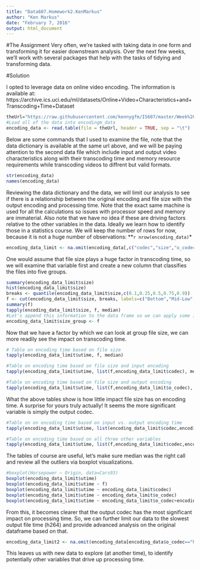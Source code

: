 ```yaml
---
title: "Data607.Homework2.KenMarkus"
author: "Ken Markus"
date: "February 7, 2016"
output: html_document
---
```


#The Assignment
Very often, we’re tasked with taking data in one form and transforming it for easier downstream analysis. Over the next few weeks, we’ll work with several packages that help with the tasks of tidying and transforming data.

#Solution

I opted to leverage data on online video encoding. The information is available at:
https://archive.ics.uci.edu/ml/datasets/Online+Video+Characteristics+and+Transcoding+Time+Dataset

```r
theUrl="https://raw.githubusercontent.com/kennygfm/IS607/master/Week%202/online_video_dataset/transcoding_mesurment.tsv"
#Load all of the data into encodingm_data
encoding_data <- read.table(file = theUrl, header = TRUE, sep = "\t")
```

Below are some commands that I used to examine the file, note that the data dictionary is available at the same url above, and we will be paying attention to the second data file which include input and output video characteristics along with their transcoding time and memory resource requirements while transcoding videos to diffrent but 
valid formats.

```r
str(encoding_data)
names(encoding_data)
```

Reviewing the data dictionary and the data, we will limit our analysis to see if there is a relationship between the original encoding and file size with the output encoding and processing time. Note that the exact same machine is used for all the calculations so issues with processor speed and memory are immaterial. Also note that we have no idea if these are driving factors relative to the other variables in the data. Ideally we learn how to identify those in a statistics course. We will keep the number of rows for now, because it is not a huge number of observations: **```r nrow(encoding_data)```*

```r
encoding_data_limit <- na.omit(encoding_data[,c("codec","size","o_codec","utime")])
```

One would assume that file size plays a huge factor in transcoding time, so we will examine that variable first and create a new column that classifies the files into five groups.

```r
summary(encoding_data_limit$size)
hist(encoding_data_limit$size)
breaks <- quantile(encoding_data_limit$size,c(0.1,0.25,0.5,0.75,0.9))
f <- cut(encoding_data_limit$size, breaks, labels=c("Bottom","Mid-Low","Mid-High","Top-most"))
summary(f)
tapply(encoding_data_limit$size, f, median)
#Let's append this information to the data frame so we can apply some interesting pivots
encoding_data_limit$size_group <- f
```

Now that we have a factor by which we can look at group file size, we can more readily see the impact on transcoding time.

```r
# Table on encoding time based on file size
tapply(encoding_data_limit$utime, f, median)

#Table on encoding time based on file size and input encoding
tapply(encoding_data_limit$utime, list(f,encoding_data_limit$codec), median)

#Table on encoding time based on file size and output encoding
tapply(encoding_data_limit$utime, list(f,encoding_data_limit$o_codec), median)
```

What the above tables show is how little impact file size has on encoding time. A surprise for yours truly actually! It seems the more significant variable is simply the output codec.
```r
#Table on on encoding time based on input vs. output encoding time
tapply(encoding_data_limit$utime, list(encoding_data_limit$codec,encoding_data_limit$o_codec), median)

#Table on encoding time based on all three other variables
tapply(encoding_data_limit$utime, list(f,encoding_data_limit$codec,encoding_data_limit$o_codec), median)
```

The tables of course are useful, let's make sure median was the right call and review all the outliers via boxplot visualizations.
```r
#boxplot(Horsepower ~ Origin, data=Cars93)
boxplot(encoding_data_limit$utime)
boxplot(encoding_data_limit$utime ~ f)
boxplot(encoding_data_limit$utime ~ encoding_data_limit$codec)
boxplot(encoding_data_limit$utime ~ encoding_data_limit$o_codec)
boxplot(encoding_data_limit$utime ~ encoding_data_limit$o_codec+encoding_data_limit$codec, horizontal=TRUE)
```

From this, it becomes clearer that the output codec has the most significant impact on processing time. So, we can further limit our data to the slowest output file time (h264) and provide advanced analysis on the original dataframe based on that.
```r
encoding_data_limit2 <- na.omit(encoding_data[encoding_data$o_codec=="h264",])
```

This leaves us with new data to explore (at another time), to identify potentially other variables that drive up processing time.
